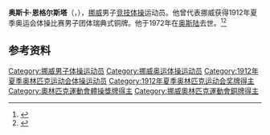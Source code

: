 {{NoteTA|G1=Sports}}
'''奥斯卡·恩格尔斯塔'''（{{lang-no|Oscar Engelstad}}，{{bd|1882年|11月2日|1972年|7月17日}}），[[挪威|挪威]]男子[[竞技体操|竞技体操]]运动员。他曾代表挪威获得1912年夏季奥运会体操比赛男子团体瑞典式铜牌。他于1972年在[[奥斯陆|奥斯陆]]去世。<ref>{{Cite web|title=Oscar ENGELSTAD|url=https://www.olympic.org/oscar-engelstad|accessdate=2021-03-31|work=International Olympic Committee|archive-date=2017-11-17|archive-url=https://web.archive.org/web/20171117011416/https://www.olympic.org/Oscar-Engelstad|dead-url=no}}</ref><ref>{{cite web|url=https://www.olympedia.org/athletes/30783|title=Oscar Engelstad|work=Olympedia|accessdate=2021-04-01|archive-date=2021-06-04|archive-url=https://web.archive.org/web/20210604063240/https://www.olympedia.org/athletes/30783|dead-url=no}}</ref>

== 参考资料 ==
{{reflist}}

{{Authority control}}
{{DEFAULTSORT:Engelstad, Oscar}}
[[Category:挪威男子体操运动员|Category:挪威男子体操运动员]]
[[Category:挪威奥运体操运动员|Category:挪威奥运体操运动员]]
[[Category:1912年夏季奥林匹克运动会体操运动员|Category:1912年夏季奥林匹克运动会体操运动员]]
[[Category:1912年夏季奥林匹克运动会奖牌得主|Category:1912年夏季奥林匹克运动会奖牌得主]]
[[Category:奧林匹克運動會體操獎牌得主|Category:奧林匹克運動會體操獎牌得主]]
[[Category:挪威奧林匹克運動會銅牌得主|Category:挪威奧林匹克運動會銅牌得主]]